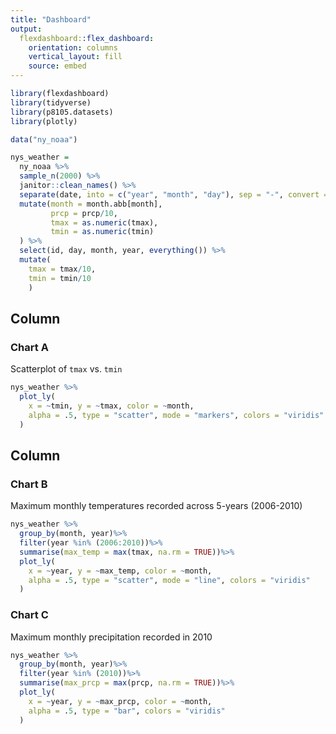 ```yaml
---
title: "Dashboard"
output: 
  flexdashboard::flex_dashboard:
    orientation: columns
    vertical_layout: fill
    source: embed
---
```


```r
library(flexdashboard)
library(tidyverse)
library(p8105.datasets)
library(plotly)
```

```r
data("ny_noaa")

nys_weather = 
  ny_noaa %>%
  sample_n(2000) %>% 
  janitor::clean_names() %>%
  separate(date, into = c("year", "month", "day"), sep = "-", convert = TRUE)%>%
  mutate(month = month.abb[month], 
         prcp = prcp/10, 
         tmax = as.numeric(tmax),
         tmin = as.numeric(tmin)
  ) %>% 
  select(id, day, month, year, everything()) %>% 
  mutate(
    tmax = tmax/10,
    tmin = tmin/10
    )
```

Column {data-width=650}
-----------------------------------------------------------------------

### Chart A

Scatterplot of `tmax` vs. `tmin`
```r
nys_weather %>% 
  plot_ly(
    x = ~tmin, y = ~tmax, color = ~month,
    alpha = .5, type = "scatter", mode = "markers", colors = "viridis"
  )
```

Column {data-width=350}
-----------------------------------------------------------------------

### Chart B

Maximum monthly temperatures recorded across 5-years (2006-2010)
```r
nys_weather %>% 
  group_by(month, year)%>%
  filter(year %in% (2006:2010))%>%
  summarise(max_temp = max(tmax, na.rm = TRUE))%>%
  plot_ly(
    x = ~year, y = ~max_temp, color = ~month,
    alpha = .5, type = "scatter", mode = "line", colors = "viridis"
  )
```

### Chart C

Maximum monthly precipitation recorded in 2010
```r
nys_weather %>% 
  group_by(month, year)%>%
  filter(year %in% (2010))%>%
  summarise(max_prcp = max(prcp, na.rm = TRUE))%>%
  plot_ly(
    x = ~year, y = ~max_prcp, color = ~month, 
    alpha = .5, type = "bar", colors = "viridis"
  )
```

